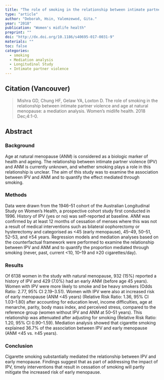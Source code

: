 ```yaml
---
title: "The role of smoking in the relationship between intimate partner violence and age at natural menopause: a mediation analysis."
type: "article"
author: "Deborah, Hsin, Yalemzewod, Gita."
year: "2018"
publication: "Women's midlife health"
preprint: ""
doi: "http://dx.doi.org/10.1186/s40695-017-0031-9"
materials: ""
toc: false
categories:
  - smoking
  - Mediation analysis
  - Longitudinal Study 
  - Intimate partner violence
---
```


## Citation (Vancouver)

> Mishra GD, Chung HF, Gelaw YA, Loxton D. The role of smoking in the relationship between intimate partner violence and age at natural menopause: a mediation analysis. Women's midlife health. 2018 Dec;4:1-0.

## Abstract

### Background

Age at natural menopause (ANM) is considered as a biologic marker of health and ageing. The relationship between intimate partner violence (IPV) and ANM is currently unknown, and whether smoking plays a role in this relationship is unclear. The aim of this study was to examine the association between IPV and ANM and to quantify the effect mediated through smoking.

### Methods

Data were drawn from the 1946--51 cohort of the Australian Longitudinal Study on Women's Health, a prospective cohort study first conducted in 1996. History of IPV (yes or no) was self-reported at baseline. ANM was confirmed by at least 12 months of cessation of menses where this was not a result of medical interventions such as bilateral oophorectomy or hysterectomy and categorised as \<45 (early menopause), 45--49, 50--51, 52--53, and ≥54 years. Regression models and mediation analyses based on the counterfactual framework were performed to examine the relationship between IPV and ANM and to quantify the proportion mediated through smoking (never, past, current \<10, 10--19 and ≥20 cigarettes/day).

### Results

Of 6138 women in the study with natural menopause, 932 (15%) reported a history of IPV and 429 (7.0%) had an early ANM (before age 45 years). Women with IPV were more likely to smoke and be heavy smokers (Odds Ratio: 2.77, 95% CI 2.19--3.51). Women with IPV were also at increased risk of early menopause (ANM \<45 years) (Relative Risk Ratio: 1.36, 95% CI 1.03--1.80) after accounting for education level, income difficulties, age at menarche, parity, body mass index, and perceived stress, compared to the reference group (women without IPV and ANM at 50--51 years). This relationship was attenuated after adjusting for smoking (Relative Risk Ratio: 1.20, 95% CI 0.90--1.59). Mediation analysis showed that cigarette smoking explained 36.7% of the association between IPV and early menopause (ANM \<45 vs. ≥45 years).

### Conclusion

Cigarette smoking substantially mediated the relationship between IPV and early menopause. Findings suggest that as part of addressing the impact of IPV, timely interventions that result in cessation of smoking will partly mitigate the increased risk of early menopause.

